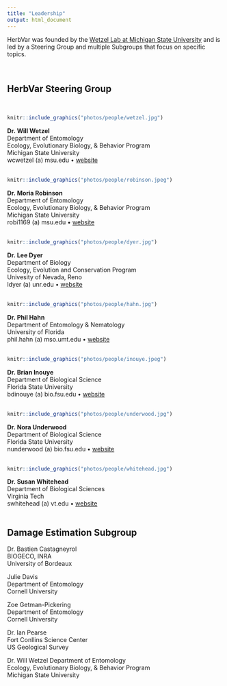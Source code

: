 ```yaml
---
title: "Leadership"
output: html_document
---
```



HerbVar was founded by the [Wetzel Lab at Michigan State University](https://WetzelLab.com) and is led by a Steering Group and multiple Subgroups that focus on specific topics.

<br>

## HerbVar Steering Group
<br>
```r
knitr::include_graphics("photos/people/wetzel.jpg")
``` 

**Dr. Will Wetzel**  
Department of Entomology  
Ecology, Evolutionary Biology, & Behavior Program  
Michigan State University  
wcwetzel (a) msu.edu • [website](https://WetzelLab.com)  
 <br>
 
```r
knitr::include_graphics("photos/people/robinson.jpeg")
```

**Dr. Moria Robinson**  
Department of Entomology  
Ecology, Evolutionary Biology, & Behavior Program  
Michigan State University  
robi1169 (a) msu.edu • [website](https://www.moriarobinson.com/)  
<br>

```r
knitr::include_graphics("photos/people/dyer.jpg")
```

**Dr. Lee Dyer**  
Department of Biology  
Ecology, Evolution and Conservation Program  
Univesity of Nevada, Reno  
ldyer (a) unr.edu • [website](https://www.unr.edu/biology/people/lee-dyer)  
<br>

```r
knitr::include_graphics("photos/people/hahn.jpg")
```

**Dr. Phil Hahn**  
Department of Entomology & Nematology  
University of Florida  
phil.hahn (a) mso.umt.edu • [website](https://plant-herbivore-interactions.net/)  
<br>

```r
knitr::include_graphics("photos/people/inouye.jpeg")
```

**Dr. Brian Inouye**  
Department of Biological Science  
Florida State University  
bdinouye (a) bio.fsu.edu • [website](https://www.bio.fsu.edu/faculty.php?faculty-id=bdinouye)  
<br>

```r
knitr::include_graphics("photos/people/underwood.jpg")
```

**Dr. Nora Underwood**  
Department of Biological Science  
Florida State University  
nunderwood (a) bio.fsu.edu • [website](https://www.bio.fsu.edu/~nunderwood/homepage/)  
<br>

```r
knitr::include_graphics("photos/people/whitehead.jpg")
```

**Dr. Susan Whitehead**  
Department of Biological Sciences  
Virginia Tech  
swhitehead (a) vt.edu • [website](http://www.speciesinteractions.com/)  
<br>


## Damage Estimation Subgroup

Dr. Bastien Castagneyrol  
BIOGECO, INRA  
University of Bordeaux  

Julie Davis  
Department of Entomology  
Cornell University  

Zoe Getman-Pickering  
Department of Entomology  
Cornell University  

Dr. Ian Pearse  
Fort Conllins Science Center  
US Geological Survey  

Dr. Will Wetzel
Department of Entomology  
Ecology, Evolutionary Biology, & Behavior Program  
Michigan State University  
